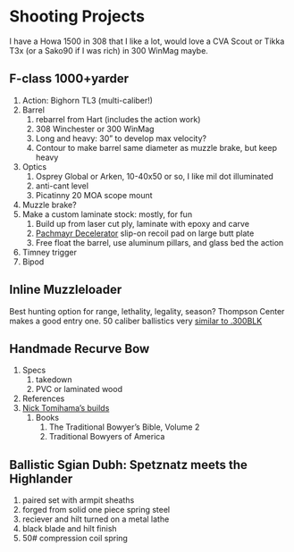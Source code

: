 
# Shooting Projects
I have a Howa 1500 in 308 that I like a lot, would love a CVA Scout or Tikka T3x (or a Sako90 if I was rich) in 300 WinMag maybe.

##  F-class 1000+yarder 
1. Action: Bighorn TL3 (multi-caliber!)
1. Barrel
    1. rebarrel from Hart (includes the action work)
    1. 308 Winchester or 300 WinMag
    1. Long and heavy: 30" to develop max velocity?
    1. Contour to make barrel same diameter as muzzle brake, but keep heavy
1. Optics
    1. Osprey Global or Arken, 10-40x50 or so, I like mil dot illuminated
    1. anti-cant level
    1. Picatinny 20 MOA scope mount
1. Muzzle brake?
1. Make a custom laminate stock: mostly, for fun
    1. Build up from laser cut ply, laminate with epoxy and carve
    1. [Pachmayr Decelerator](https://www.lymanproducts.com/brands/pachmayr/recoil-pads) slip-on recoil pad on large butt plate
    1. Free float the barrel, use aluminum pillars, and glass bed the action
1. Timney trigger
1. Bipod

##  Inline Muzzleloader 
Best hunting option for range, lethality, legality, season? Thompson Center makes a good entry one. 50 caliber ballistics very [similar to .300BLK](https://www.snipercountry.com/300-blackout-vs-308/)

##  Handmade Recurve Bow 
1. Specs
    1. takedown
    1. PVC or laminated wood
1. References
1. [Nick Tomihama's builds](https://www.youtube.com/playlist?list=PLGRzZMpVk2Hr66k2BwTQjO2IBW9D4ptDA)
    1. Books
        1. The Traditional Bowyer's Bible, Volume 2
        1. Traditional Bowyers of America
        
##  Ballistic Sgian Dubh: Spetznatz meets the Highlander
1. paired set with armpit sheaths
1. forged from solid one piece spring steel
1. reciever and hilt turned on a metal lathe
1. black blade and hilt finish
1. 50# compression coil spring